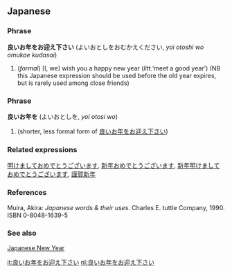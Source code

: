 ==Japanese==
===Phrase===
'''良いお年をお迎え下さい''' (よいおとしをおむかえください, ''yoi otoshi wo omukae kudasai'')
# (''formal'') [I, we] wish you a happy new year (''litt.''‘meet a good year’) (NB this Japanese expression should be used before the old year expires, but is rarely used among close friends)
===Phrase===
'''良いお年を''' (よいおとしを, ''yoi otosi wo'')
# (shorter, less formal form of [[良いお年をお迎え下さい]])
===Related expressions===
[[明けましておめでとうございます]], [[新年おめでとうございます]], [[新年明けましておめでとうございます]], [[謹賀新年]]
===References===
Muira, Akira: ''Japanese words & their uses''. Charles E. tuttle Company, 1990. ISBN 0-8048-1639-5
===See also===
[[w:en:Japanese_New_Year| Japanese New Year]]

[[it:良いお年をお迎え下さい]]
[[nl:良いお年をお迎え下さい]]